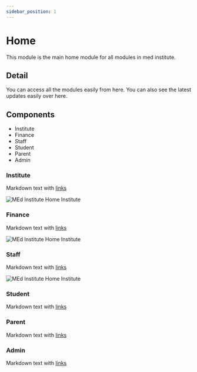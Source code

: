```yaml
---
sidebar_position: 1
---
```


# Home

This module is the main home module for all modules in med institute. 

## Detail

You can access all the modules easily from here. You can also see the latest updates easily over here. 

## Components

  - Institute
  - Finance
  - Staff
  - Student
  - Parent
  - Admin

### Institute

Markdown text with [links](./hello.md)

![MEd Institute Home Institute](/img/medinsthomeinst.png)

### Finance

Markdown text with [links](./hello.md)

![MEd Institute Home Institute](/img/root_home_finance.png)

### Staff

Markdown text with [links](./hello.md)

![MEd Institute Home Institute](/img/root_home_staff.png)

### Student

Markdown text with [links](./hello.md)

### Parent

Markdown text with [links](./hello.md)

### Admin

Markdown text with [links](./hello.md)